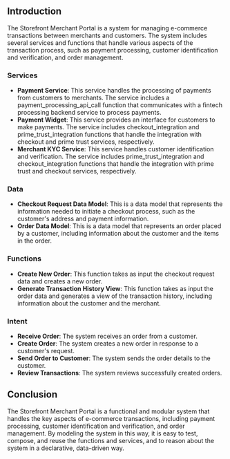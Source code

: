 ## Introduction
The Storefront Merchant Portal is a system for managing e-commerce transactions between merchants and customers. The system includes several services and functions that handle various aspects of the transaction process, such as payment processing, customer identification and verification, and order management.

### Services
-   **Payment Service**: This service handles the processing of payments from customers to merchants. The service includes a payment_processing_api_call function that communicates with a fintech processing backend service to process payments.
-   **Payment Widget**: This service provides an interface for customers to make payments. The service includes checkout_integration and prime_trust_integration functions that handle the integration with checkout and prime trust services, respectively.
-   **Merchant KYC Service**: This service handles customer identification and verification. The service includes prime_trust_integration and checkout_integration functions that handle the integration with prime trust and checkout services, respectively.

### Data
-   **Checkout Request Data Model**: This is a data model that represents the information needed to initiate a checkout process, such as the customer's address and payment information.
-   **Order Data Model**: This is a data model that represents an order placed by a customer, including information about the customer and the items in the order.

### Functions
-   **Create New Order**: This function takes as input the checkout request data and creates a new order.
-   **Generate Transaction History View**: This function takes as input the order data and generates a view of the transaction history, including information about the customer and the merchant.

### Intent
-   **Receive Order**: The system receives an order from a customer.
-   **Create Order**: The system creates a new order in response to a customer's request.
-   **Send Order to Customer**: The system sends the order details to the customer.
-   **Review Transactions**: The system reviews successfully created orders.

## Conclusion
The Storefront Merchant Portal is a functional and modular system that handles the key aspects of e-commerce transactions, including payment processing, customer identification and verification, and order management. By modeling the system in this way, it is easy to test, compose, and reuse the functions and services, and to reason about the system in a declarative, data-driven way.
